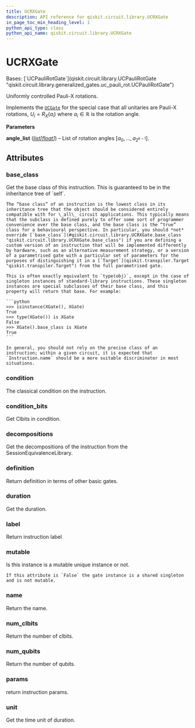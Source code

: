 ```yaml
---
title: UCRXGate
description: API reference for qiskit.circuit.library.UCRXGate
in_page_toc_min_heading_level: 1
python_api_type: class
python_api_name: qiskit.circuit.library.UCRXGate
---
```


# UCRXGate

<Class id="qiskit.circuit.library.UCRXGate" isDedicatedPage={true} github="https://github.com/qiskit/qiskit/tree/stable/0.46/qiskit/circuit/library/generalized_gates/ucrx.py" signature="qiskit.circuit.library.UCRXGate(angle_list)">
  Bases: [`UCPauliRotGate`](qiskit.circuit.library.UCPauliRotGate "qiskit.circuit.library.generalized_gates.uc_pauli_rot.UCPauliRotGate")

  Uniformly controlled Pauli-X rotations.

  Implements the [`UCGate`](qiskit.circuit.library.UCGate "qiskit.circuit.library.UCGate") for the special case that all unitaries are Pauli-X rotations, $U_i = R_X(a_i)$ where $a_i \in \mathbb{R}$ is the rotation angle.

  **Parameters**

  **angle\_list** ([*list*](https://docs.python.org/3/library/stdtypes.html#list "(in Python v3.12)")*\[*[*float*](https://docs.python.org/3/library/functions.html#float "(in Python v3.12)")*]*) – List of rotation angles $[a_0, ..., a_{2^{k-1}}]$.

  ## Attributes

  ### base\_class

  <Attribute id="qiskit.circuit.library.UCRXGate.base_class">
    Get the base class of this instruction. This is guaranteed to be in the inheritance tree of `self`.

    The “base class” of an instruction is the lowest class in its inheritance tree that the object should be considered entirely compatible with for \_all\_ circuit applications. This typically means that the subclass is defined purely to offer some sort of programmer convenience over the base class, and the base class is the “true” class for a behavioural perspective. In particular, you should *not* override [`base_class`](#qiskit.circuit.library.UCRXGate.base_class "qiskit.circuit.library.UCRXGate.base_class") if you are defining a custom version of an instruction that will be implemented differently by hardware, such as an alternative measurement strategy, or a version of a parametrised gate with a particular set of parameters for the purposes of distinguishing it in a [`Target`](qiskit.transpiler.Target "qiskit.transpiler.Target") from the full parametrised gate.

    This is often exactly equivalent to `type(obj)`, except in the case of singleton instances of standard-library instructions. These singleton instances are special subclasses of their base class, and this property will return that base. For example:

    ```python
    >>> isinstance(XGate(), XGate)
    True
    >>> type(XGate()) is XGate
    False
    >>> XGate().base_class is XGate
    True
    ```

    In general, you should not rely on the precise class of an instruction; within a given circuit, it is expected that `Instruction.name` should be a more suitable discriminator in most situations.
  </Attribute>

  ### condition

  <Attribute id="qiskit.circuit.library.UCRXGate.condition">
    The classical condition on the instruction.
  </Attribute>

  ### condition\_bits

  <Attribute id="qiskit.circuit.library.UCRXGate.condition_bits">
    Get Clbits in condition.
  </Attribute>

  ### decompositions

  <Attribute id="qiskit.circuit.library.UCRXGate.decompositions">
    Get the decompositions of the instruction from the SessionEquivalenceLibrary.
  </Attribute>

  ### definition

  <Attribute id="qiskit.circuit.library.UCRXGate.definition">
    Return definition in terms of other basic gates.
  </Attribute>

  ### duration

  <Attribute id="qiskit.circuit.library.UCRXGate.duration">
    Get the duration.
  </Attribute>

  ### label

  <Attribute id="qiskit.circuit.library.UCRXGate.label">
    Return instruction label
  </Attribute>

  ### mutable

  <Attribute id="qiskit.circuit.library.UCRXGate.mutable">
    Is this instance is a mutable unique instance or not.

    If this attribute is `False` the gate instance is a shared singleton and is not mutable.
  </Attribute>

  ### name

  <Attribute id="qiskit.circuit.library.UCRXGate.name">
    Return the name.
  </Attribute>

  ### num\_clbits

  <Attribute id="qiskit.circuit.library.UCRXGate.num_clbits">
    Return the number of clbits.
  </Attribute>

  ### num\_qubits

  <Attribute id="qiskit.circuit.library.UCRXGate.num_qubits">
    Return the number of qubits.
  </Attribute>

  ### params

  <Attribute id="qiskit.circuit.library.UCRXGate.params">
    return instruction params.
  </Attribute>

  ### unit

  <Attribute id="qiskit.circuit.library.UCRXGate.unit">
    Get the time unit of duration.
  </Attribute>
</Class>

